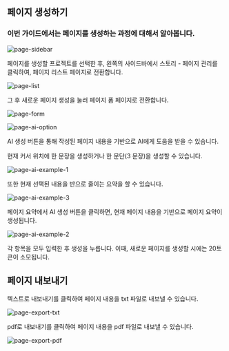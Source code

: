 ## 페이지 생성하기

### 이번 가이드에서는 페이지를 생성하는 과정에 대해서 알아봅니다.

![page-sidebar](/guide-image/page-sidebar.png)

페이지를 생성할 프로젝트를 선택한 후, 왼쪽의 사이드바에서 스토리 - 페이지 관리를 클릭하여, 페이지 리스트 페이지로 전환합니다.

![page-list](/guide-image/page-list.png)

그 후 새로운 페이지 생성을 눌러 페이지 폼 페이지로 전환합니다.

![page-form](/guide-image/page-form.png)

![page-ai-option](/guide-image/page-ai-option.png)

AI 생성 버튼을 통해 작성된 페이지 내용을 기반으로 AI에게 도움을 받을 수 있습니다.

현재 커서 위치에 한 문장을 생성하거나 한 문단(3 문장)을 생성할 수 있습니다.

![page-ai-example-1](/guide-image/page-ai-example-1.png)

또한 현재 선택된 내용을 반으로 줄이는 요약을 할 수 있습니다.

![page-ai-example-3](/guide-image/page-ai-example-3.png)

페이지 요약에서 AI 생성 버튼을 클릭하면, 현재 페이지 내용을 기반으로 페이지 요약이 생성됩니다.

![page-ai-example-2](/guide-image/page-ai-example-2.png)

각 항목을 모두 입력한 후 생성을 누릅니다. 이때, 새로운 페이지를 생성할 시에는 20토큰이 소모됩니다.

## 페이지 내보내기

텍스트로 내보내기를 클릭하여 페이지 내용을 txt 파일로 내보낼 수 있습니다.

![page-export-txt](/guide-image/page-export-txt.png)

pdf로 내보내기를 클릭하여 페이지 내용을 pdf 파일로 내보낼 수 있습니다.

![page-export-pdf](/guide-image/page-export-pdf.png)
